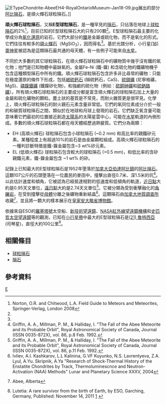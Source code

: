 [[File:ETypeChondrite-AbeeEH4-RoyalOntarioMuseum-Jan18-09.jpg|thumb]]展出的部分[[阿比隕石|阿比隕石]]，是頑火輝石球粒隕石。]]
 
'''頑火輝石球粒隕石'''，又稱'''E型球粒隕石'''，是一種罕見的[[隕石|隕石]]，只佔落在地球上[[球粒隕石|球粒隕石]]的2%<ref name=Norton>Norton, O.R. and Chitwood, L.A. Field Guide to Meteors and Meteorites, Springer-Verlag, London 2008</ref>，目前已知的E型球粒隕石大約只有200顆<ref name=Norton/>。E型球粒隕石最主要的化學成分為[[氧化還原|氧化還原]]的岩石，它們大部分的[[鐵|鐵]]是金屬或硫化物，而不是氧化的形式。它們往往有較多的[[頑火輝石|頑火輝石]]（MgSiO<sub>3</sub>），因而得名<ref name="Norton" />。基於光譜分析，小行星[[小行星16|(16) 靈神星]]被認為是這類隕石最共通的母天體，有一些例子可能來自[[水星|水星]]。

不同於大多數的其它球粒隕石，在頑火輝石球粒隕石中的礦物質中幾乎沒有鐵的氧化物；他門是已知物體中最缺氧的。金屬Fe-Ni (鐵-鎳) 和含硫化物的鐵礦物機乎包含這種類型隕石中所有的鐵。頑火輝石球粒隕石包含許多非比尋常的礦物：只能在極度還原的條件下形成，包括[[褐硫鈣石|褐硫鈣石]] (隕硫鈣石，CaS)、[[硫鎂礦|硫鎂礦]] (尼寧格礦，MgS)、[[磷鎳鐵礦|磷鎳鐵礦]] (鐵鎳矽化物)，和強鹼的硫化物（例如：[[硫銅砷礦|硫銅砷礦]]和[[硫鈉鉻礦|硫鈉鉻礦]]）。所有頑火輝石球粒隕石的主要成分都是富含頑火輝石的球粒隕石加上大量的金屬和硫化礦物的顆粒。塵土狀的基質是不常見，而耐火雜質更是很罕見。化學上，頑火輝石球粒隕石的耐火親石元素含量非常低。它們的氧同位素成分介於一般的和碳質球粒隕石之間，類似於在地球和月球上發現的岩石。它們缺乏氧含量可能意味著它們最初的位置接近創造[[太陽系|太陽系]]的太陽星雲中心，可能在[[水星|水星]]軌道的內側形成。多數的頑火輝石球粒隕石都在母天體經歷過熱變質。它們分為兩類：

* EH (高頑火輝石) 球粒隕石包含小球粒隕石 (~0.2 mm) 和高比率的親鐵矽元素。某種程度上有超過10%的岩石是由金屬顆粒組成。高頑火輝石球粒隕石的一種判診斷特徵是鐵-鎳金屬包含~3 wt%矽元素。
* EL (低頑火輝石) 球粒隕石包含較大的球粒隕石 (>0.5 mm)，和低比率的含矽親鐵元素，鐵-鎳金屬包含 ~1 wt% 的矽。

記錄上已知最大的E型球粒隕石是1952年墬落於[[加拿大|加拿大]][[亞伯達|亞伯達]][[阿比鎮|阿比鎮]]的[[阿比隕石|阿比隕石]]。這顆107公斤的石頭墬落在一位農民的麥田中，撞擊出直徑0.7米、深1.5米的坑<ref>Griffin, A. A., Millman, P. M., & Halliday, I. "The Fall of the Abee Meteorite and its Probable Orbit", Royal Astronomical Society of Canada, Journal (ISSN 0035-872X), vol. 86, p.8 Feb. 1992.</ref>。以此估計速度和傾角，它被認為已經抵達相對的低速度和低傾角的軌道，[[近日點|近日點]]大約是0.95天文單位，[[遠日點|遠日點]]大約是2.74天文單位<ref>Griffin, A. A., Millman, P. M., & Halliday, I. "The Fall of the Abee Meteorite and its Probable Orbit", Royal Astronomical Society of Canada, Journal (ISSN 0035-872X), vol. 86, p.11 Feb. 1992.</ref>。它被分類為受到衝擊融化的[[角礫岩|角礫岩]]，在受到撞擊從[[母體|母體]]分離之後礦物重新結晶<ref>Ivliev, A.I. Kashkarov, L.L Kalinina, G.VF Kuyunko, N.S. Lavrentyeva, Z.A. Lyul, A.Yu. Skripnik, A.Ya "Research of Shock-Thermal History of the Enstatite Chondrites by Track, Thermoluminescnce and Neutron-Activation (NAA) Methods" Lunar and Planetary Science XXXV, 2004</ref>。這顆隕石由[[加拿大地質調查所|加拿大地質調查所]]收藏<ref>{{cite web |url=http://www.geo.ucalgary.ca/cdnmeteorites/meteorite/abee.html |title=存档副本 |accessdate=2009-01-20 |deadurl=yes |archiveurl=https://web.archive.org/web/20051027043406/http://www.geo.ucalgary.ca/cdnmeteorites/meteorite/abee.html |archivedate=2005-10-27 }} Abee, Alberta</ref>，並且將一顆大的樣本展示在[[皇家安大略省博物館|皇家安大略省博物館]]。

依據來自ESO的[[羅塞塔號|羅塞塔號]]太空船、[[新技術望遠鏡|新技術望遠鏡]]、[[NASA紅外線望遠鏡機構|NASA紅外線望遠鏡機構]]和[[史匹哲太空望遠鏡|史匹哲太空望遠鏡]]等的觀測，已知在[[小行星帶|小行星帶]]中最大的E型球粒隕石是[[小行星21|(21) 魯特西亞]] (司琴星)，直徑大約100公里<ref>Lutetia: A rare survivor from the birth of Earth, by ESO, Garching, Germany, Published: November 14, 2011 [http://www.astronomy.com/News-Observing/News/2011/11/Lutetia%20-%20A%20rare%20survivor%20from%20the%20birth%20of%20Earth.aspx?utm_source=SilverpopMailing&utm_medium=email&utm_campaign=ASY_Sub_News_111118_final&utm_content=] {{Wayback|url=http://www.astronomy.com/News-Observing/News/2011/11/Lutetia%20-%20A%20rare%20survivor%20from%20the%20birth%20of%20Earth.aspx?utm_source=SilverpopMailing&utm_medium=email&utm_campaign=ASY_Sub_News_111118_final&utm_content= |date=20160304091804 }}</ref>。

== 相關條目 ==
* [[球粒隕石|球粒隕石]]
* [[隕石|隕石]]

== 參考資料 ==
{{reflist}}

{{隕石}}

[[Category:隕石類型|E]]